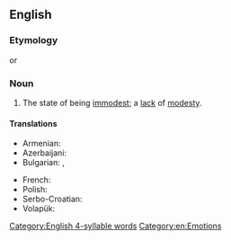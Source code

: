 ==English==

===Etymology===
{{prefix|en|im|modesty}} or {{suffix|en|immodest|y}}

===Noun===
{{en-noun|-|+}}

# The state of being [[immodest]]; a [[lack]] of [[modesty]].

====Translations====
{{trans-top|state of being immodest}}
* Armenian: {{t+|hy|անհամեստություն}}
* Azerbaijani: {{t|az|təvazösüzlük}}
* Bulgarian: {{t+|bg|безсрамие|n}}, {{t|bg|неприличие|n}}
{{trans-mid}}
* French: {{t+|fr|immodestie|f}}
* Polish: {{t+|pl|bezpruderyjność|f}} {{qualifier|literary, of one's approach to sex}}
* Serbo-Croatian: {{t+|sh|nèskromnōst|f}}
* Volapük: {{t+|vo|nepued}}
{{trans-bottom}}

[[Category:English 4-syllable words]]
[[Category:en:Emotions]]